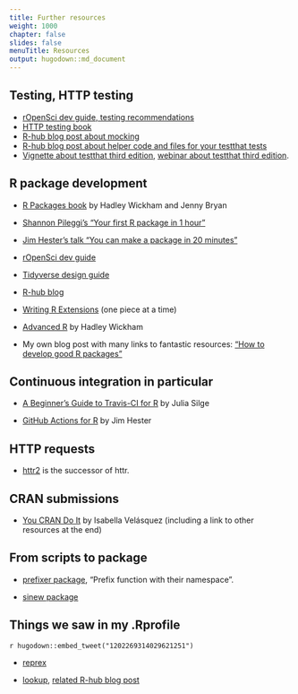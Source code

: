 ```yaml
---
title: Further resources
weight: 1000
chapter: false
slides: false
menuTitle: Resources
output: hugodown::md_document
---
```


## Testing, HTTP testing

* [rOpenSci dev guide, testing recommendations](https://devguide.ropensci.org/building.html#testing)
* [HTTP testing book](https://books.ropensci.org/http-testing)
* [R-hub blog post about mocking](https://blog.r-hub.io/2019/10/29/mocking/)
* [R-hub blog post about helper code and files for your testthat tests](https://blog.r-hub.io/2020/11/18/testthat-utility-belt/)
* [Vignette about testthat third edition](https://testthat.r-lib.org/articles/third-edition.html), [webinar about testthat third edition](https://www.rstudio.com/resources/webinars/testthat-3/).


## R package development

* [R Packages book](https://r-pkgs.org) by Hadley Wickham and Jenny Bryan

* [Shannon Pileggi's "Your first R package in 1 hour"](https://www.pipinghotdata.com/posts/2020-10-25-your-first-r-package-in-1-hour/)

* [Jim Hester's talk "You can make a package in 20 minutes"](https://www.jimhester.com/talk/2018-rsc-r-pkgs/)

* [rOpenSci dev guide](https://devguide.ropensci.org)

* [Tidyverse design guide](https://design.tidyverse.org/)

* [R-hub blog](https://blog.r-hub.io)

* [Writing R Extensions](https://cran.r-project.org/doc/manuals/R-exts.html) (one piece at a time)

* [Advanced R](https://adv-r.hadley.nz/) by Hadley Wickham

* My own blog post with many links to fantastic resources: ["How to develop good R packages"](http://www.masalmon.eu/2017/12/11/goodrpackages/)

## Continuous integration in particular

* [A Beginner's Guide to Travis-CI for R](https://juliasilge.com/blog/beginners-guide-to-travis/) by Julia Silge

* [GitHub Actions for R](https://www.jimhester.com/talk/2020-rsc-github-actions/) by Jim Hester

## HTTP requests

* [httr2](https://github.com/r-lib/httr2) is the successor of httr.

## CRAN submissions

* [You CRAN Do It](https://ivelasq.rbind.io/blog/you-cran-do-it/) by Isabella Velásquez (including a link to other resources at the end)

## From scripts to package

* [prefixer package](https://github.com/dreamRs/prefixer), "Prefix function with their namespace".

* [sinew package](https://yonicd.github.io/sinew/articles/motivation.html)

## Things we saw in my .Rprofile

`r hugodown::embed_tweet("1202269314029621251")`

* [reprex](https://reprex.tidyverse.org/)

* [lookup](https://github.com/jimhester/lookup#readme), [related R-hub blog post](https://blog.r-hub.io/2019/05/14/read-the-source/)
